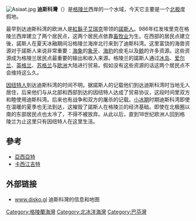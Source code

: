 [[File:Asiaat.jpg|thumb]]
'''迪斯科灣'''（{{lang-da|'''Diskobugten'''}}）是[[格陵兰|格陵兰]]西岸的一个水域，今天它主要是一个[[北极|北极]]度假地。

最早到达迪斯科湾的欧洲人是[[紅鬍子艾瑞克|紅鬍子艾瑞克]]带领的[[諾斯人|諾斯人]]。986年红发埃里克在格陵兰西岸建立了两个居民点，这两个居民点依靠[[畜牧业|畜牧业]]为生。在西部的居民点建立後，諾斯人在夏天冰融期间沿格陵兰海岸北行来到了迪斯科湾。这里富饶的海兽资源对于諾斯人来说非常重要：[[海象|海象]]的[[象牙|象牙]]、[[海豹|海豹]]的皮毛以及[[鲸|鲸]]的许多资源。这些资源成为格陵兰居民点最重要的输出和收入来源。格陵兰的諾斯人通过[[冰岛|冰岛]]、[[爱尔兰|爱尔兰]]、[[英格兰|英格兰]]、[[苏格兰|苏格兰]]与[[欧洲|欧洲]]大陆进行贸易。假如没有这些资源的话这两个居民点不会维持这么久。

[[因纽特人|因纽特人]]到达迪斯科湾的时间不明。据諾斯人的记载他们到达迪斯科湾时当地无人居住，后来他们与从北部和西部到达的因纽特人达成了贸易协议，这段时间里双方和睦使用迪斯科湾。后来也有战争和双方的屠杀的记载。[[小冰期|小冰期]]时期迪斯科湾即使在温暖的夏季也无法到达，这摧毁了諾斯人在格陵兰的经济基础。即使在北极圈以南的东部居民点也太冷了，不得不被放弃。从此以后，直到18世纪欧洲人回到格陵兰为止这里只有因纽特人在这里生活。

== 參考 ==
* [[亞西亞特|亞西亞特]]
* [[卡西江吉特|卡西江吉特]]

== 外部链接 ==
* [http://www.disko.gl/program/index.php?t_id=12&sprog=2 www.disko.gl]{{Dead link|date=2019年11月 |bot=InternetArchiveBot |fix-attempted=yes }} 迪斯科灣的信息和地图
{{Commons|Disko Bay}}
{{格陵蘭小作品}}

{{DEFAULTSORT:Diskobugten}}
[[Category:格陵蘭海灣|Category:格陵蘭海灣]]
[[Category:北冰洋海灣|Category:北冰洋海灣]]
[[Category:巴芬灣|Category:巴芬灣]]